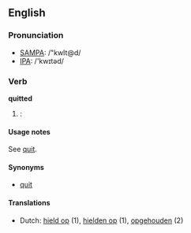 ==English==

===Pronunciation===
*[[w:SAMPA|SAMPA]]: /"kwIt@d/
*[[w:IPA|IPA]]: /'kwɪtəd/

===Verb===
'''quitted'''  {{CE}}

# {{archaic}}: {{past of|[[quit]]}}

====Usage notes====
See [[quit]].

====Synonyms====
*[[quit]]

====Translations====
*Dutch: [[hield op]] (1), [[hielden op]] (1), [[opgehouden]] (2)